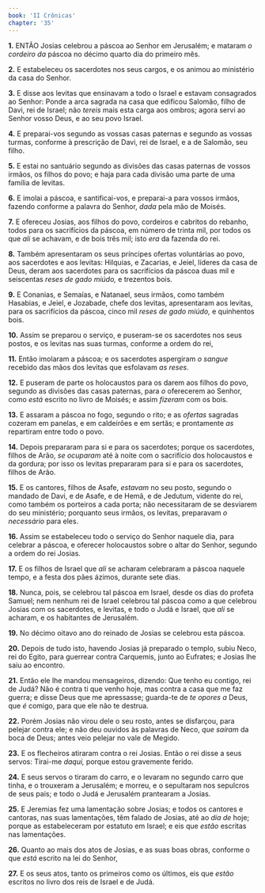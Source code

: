 ```yaml
---
book: 'II Crônicas'
chapter: '35'
---
```


**1.** ENTÃO Josias celebrou a páscoa ao Senhor em Jerusalém; e mataram *o cordeiro da* páscoa no décimo quarto dia do primeiro mês.

**2.** E estabeleceu os sacerdotes nos seus cargos, e os animou ao ministério da casa do Senhor.

**3.** E disse aos levitas que ensinavam a todo o Israel e estavam consagrados ao Senhor: Ponde a arca sagrada na casa que edificou Salomão, filho de Davi, rei de Israel; não *tereis* mais esta carga aos ombros; agora servi ao Senhor vosso Deus, e ao seu povo Israel.

**4.** E preparai-vos segundo as vossas casas paternas e segundo as vossas turmas, conforme à prescrição de Davi, rei de Israel, e a de Salomão, seu filho.

**5.** E estai no santuário segundo as divisões das casas paternas de vossos irmãos, os filhos do povo; e haja para cada divisão uma parte de uma família de levitas.

**6.** E imolai a páscoa, e santificai-vos, e preparai-a para vossos irmãos, fazendo conforme a palavra do Senhor, *dada* pela mão de Moisés.

**7.** E ofereceu Josias, aos filhos do povo, cordeiros e cabritos do rebanho, todos para os sacrifícios da páscoa, em número de trinta mil, por todos os que *ali* se achavam, e de bois três mil; isto *era* da fazenda do rei.

**8.** Também apresentaram os seus príncipes ofertas voluntárias ao povo, aos sacerdotes e aos levitas: Hilquias, e Zacarias, e Jeiel, líderes da casa de Deus, deram aos sacerdotes para os sacrifícios da páscoa duas mil e seiscentas *reses de gado miúdo,* e trezentos bois.

**9.** E Conanias, e Semaías, e Natanael, seus irmãos, como também Hasabias, e Jeiel, e Jozabade, chefe dos levitas, apresentaram aos levitas, para os sacrifícios da páscoa, cinco mil *reses de gado miúdo,* e quinhentos bois.

**10.** Assim se preparou o serviço, e puseram-se os sacerdotes nos seus postos, e os levitas nas suas turmas, conforme a ordem do rei,

**11.** Então imolaram a páscoa; e os sacerdotes aspergiram *o sangue* recebido das mãos dos levitas que esfolavam *as reses*.

**12.** E puseram de parte os holocaustos para os darem aos filhos do povo, segundo as divisões das casas paternas, para *o* oferecerem ao Senhor, como *está* escrito no livro de Moisés; e assim *fizeram* com os bois.

**13.** E assaram a páscoa no fogo, segundo o rito; e as *ofertas* sagradas cozeram em panelas, e em caldeirões e em sertãs; e prontamente *as* repartiram entre todo o povo.

**14.** Depois prepararam para si e para os sacerdotes; porque os sacerdotes, filhos de Arão, *se ocuparam* até à noite com o sacrifício dos holocaustos e da gordura; por isso os levitas prepararam para si e para os sacerdotes, filhos de Arão.

**15.** E os cantores, filhos de Asafe, *estavam* no seu posto, segundo o mandado de Davi, e de Asafe, e de Hemã, e de Jedutum, vidente do rei, como também os porteiros a cada porta; não necessitaram de se desviarem do seu ministério; porquanto seus irmãos, os levitas, preparavam *o necessário* para eles.

**16.** Assim se estabeleceu todo o serviço do Senhor naquele dia, para celebrar a páscoa, e oferecer holocaustos sobre o altar do Senhor, segundo a ordem do rei Josias.

**17.** E os filhos de Israel que *ali* se acharam celebraram a páscoa naquele tempo, e a festa dos pães ázimos, durante sete dias.

**18.** Nunca, pois, se celebrou tal páscoa em Israel, desde os dias do profeta Samuel; nem nenhum rei de Israel celebrou tal páscoa como a que celebrou Josias com os sacerdotes, e levitas, e todo o Judá e Israel, que *ali* se acharam, e os habitantes de Jerusalém.

**19.** No décimo oitavo ano do reinado de Josias se celebrou esta páscoa.

**20.** Depois de tudo isto, havendo Josias já preparado o templo, subiu Neco, rei do Egito, para guerrear contra Carquemis, junto ao Eufrates; e Josias lhe saiu ao encontro.

**21.** Então ele lhe mandou mensageiros, dizendo: Que tenho eu contigo, rei de Judá? Não é contra ti que venho hoje, mas contra a casa que me faz guerra; e disse Deus que me apressasse; guarda-te de *te opores a* Deus, que *é* comigo, para que ele não te destrua.

**22.** Porém Josias não virou dele o seu rosto, antes se disfarçou, para pelejar contra ele; e não deu ouvidos às palavras de Neco, *que saíram* da boca de Deus; antes veio pelejar no vale de Megido.

**23.** E os flecheiros atiraram contra o rei Josias. Então o rei disse a seus servos: Tirai-me *daqui,* porque estou gravemente ferido.

**24.** E seus servos o tiraram do carro, e o levaram no segundo carro que tinha, e o trouxeram a Jerusalém; e morreu, e o sepultaram nos sepulcros de seus pais; e todo o Judá e Jerusalém prantearam a Josias.

**25.** E Jeremias fez uma lamentação sobre Josias; e todos os cantores e cantoras, nas suas lamentações, têm falado de Josias, até ao *dia de* hoje; porque as estabeleceram por estatuto em Israel; e eis que *estão* escritas nas lamentações.

**26.** Quanto ao mais dos atos de Josias, e as suas boas obras, conforme o que *está* escrito na lei do Senhor,

**27.** E os seus atos, tanto os primeiros como os últimos, eis que *estão* escritos no livro dos reis de Israel e de Judá.
